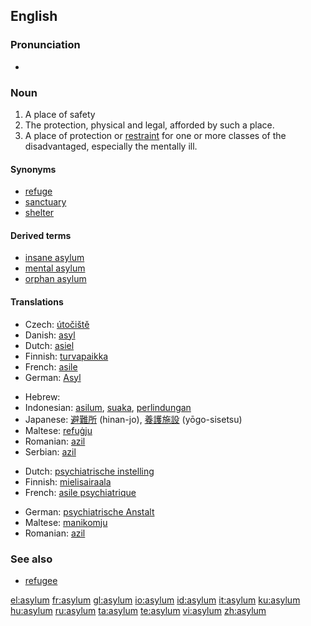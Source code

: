 ==English==

===Pronunciation===
* {{audio|en-us-asylum.ogg|Audio (US)}}

===Noun===
{{en-noun}}

# A place of safety
# The protection, physical and legal, afforded by such a place.
# A place of protection or [[restraint]] for one or more classes of the disadvantaged, especially the mentally ill.

====Synonyms====
* [[refuge]]
* [[sanctuary]]
* [[shelter]]

====Derived terms====
* [[insane asylum]]
* [[mental asylum]]
* [[orphan asylum]]

====Translations====
{{trans-top|place of safety}}
* Czech: [[útočiště]] {{n}}
* Danish: [[asyl]] {{n}}
* Dutch: [[asiel]] {{n}}
* Finnish: [[turvapaikka]]
* French: [[asile]] {{m}}
* German: [[Asyl]] {{m}}
{{trans-mid}}
* Hebrew: {{he-translation|הקדש|hekdeish}}
* Indonesian: [[asilum]], [[suaka]], [[lindung|perlindungan]]
* Japanese: [[避難所]] (hinan-jo), [[養護施設]] (yōgo-sisetsu)
* Maltese: [[refuġju]]
* Romanian: [[azil]] {{n}}
* Serbian: [[azil]] {{m}}
{{trans-bottom}}

{{trans-top|Mental asylum}}
* Dutch: [[psychiatrische instelling]] {{f}}
* Finnish: [[mielisairaala]]
* French: [[asile psychiatrique]] {{m}}
{{trans-mid}}
* German: [[psychiatrische Anstalt]] {{f}}
* Maltese: [[manikomju]]
* Romanian: [[azil]] {{n}}
{{trans-bottom}}

===See also===

* [[refugee]]

[[el:asylum]]
[[fr:asylum]]
[[gl:asylum]]
[[io:asylum]]
[[id:asylum]]
[[it:asylum]]
[[ku:asylum]]
[[hu:asylum]]
[[ru:asylum]]
[[ta:asylum]]
[[te:asylum]]
[[vi:asylum]]
[[zh:asylum]]